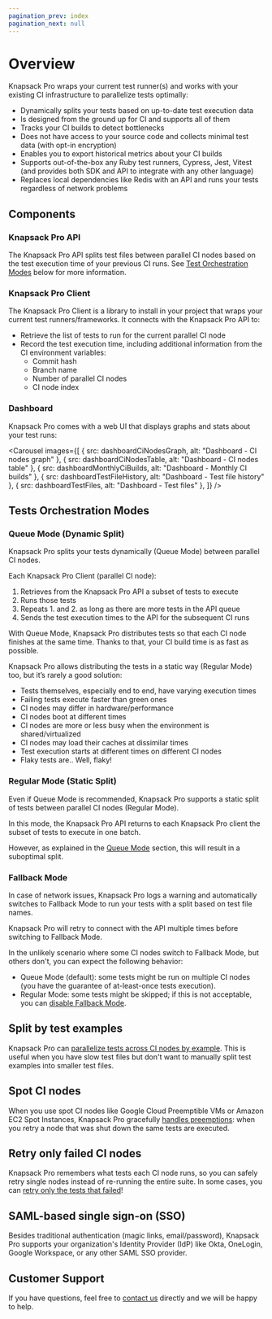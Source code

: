 ```yaml
---
pagination_prev: index
pagination_next: null
---
```



# Overview

Knapsack Pro wraps your current test runner(s) and works with your existing CI infrastructure to parallelize tests optimally:

- Dynamically splits your tests based on up-to-date test execution data
- Is designed from the ground up for CI and supports all of them
- Tracks your CI builds to detect bottlenecks
- Does not have access to your source code and collects minimal test data (with opt-in encryption)
- Enables you to export historical metrics about your CI builds
- Supports out-of-the-box any Ruby test runners, Cypress, Jest, Vitest (and provides both SDK and API to integrate with any other language)
- Replaces local dependencies like Redis with an API and runs your tests regardless of network problems

<Architecture className="w-full h-auto center" />

## Components

### Knapsack Pro API

The Knapsack Pro API splits test files between parallel CI nodes based on the test execution time of your previous CI runs. See [Test Orchestration Modes](#tests-orchestration-modes) below for more information.

### Knapsack Pro Client

The Knapsack Pro Client is a library to install in your project that wraps your current test runners/frameworks. It connects with the Knapsack Pro API to:

- Retrieve the list of tests to run for the current parallel CI node
- Record the test execution time, including additional information from the CI environment variables:
  - Commit hash
  - Branch name
  - Number of parallel CI nodes
  - CI node index

### Dashboard

Knapsack Pro comes with a web UI that displays graphs and stats about your test runs:

<Carousel images={[
{ src: dashboardCiNodesGraph, alt: "Dashboard - CI nodes graph" },
{ src: dashboardCiNodesTable, alt: "Dashboard - CI nodes table" },
{ src: dashboardMonthlyCiBuilds, alt: "Dashboard - Monthly CI builds" },
{ src: dashboardTestFileHistory, alt: "Dashboard - Test file history" },
{ src: dashboardTestFiles, alt: "Dashboard - Test files" },
]} />

## Tests Orchestration Modes

### Queue Mode (Dynamic Split)

Knapsack Pro splits your tests dynamically (Queue Mode) between parallel CI nodes.

Each Knapsack Pro Client (parallel CI node):

1. Retrieves from the Knapsack Pro API a subset of tests to execute
2. Runs those tests
3. Repeats 1. and 2. as long as there are more tests in the API queue
4. Sends the test execution times to the API for the subsequent CI runs

With Queue Mode, Knapsack Pro distributes tests so that each CI node finishes at the same time. Thanks to that, your CI build time is as fast as possible.

Knapsack Pro allows distributing the tests in a static way (Regular Mode) too, but it’s rarely a good solution:

- Tests themselves, especially end to end, have varying execution times
- Failing tests execute faster than green ones
- CI nodes may differ in hardware/performance
- CI nodes boot at different times
- CI nodes are more or less busy when the environment is shared/virtualized
- CI nodes may load their caches at dissimilar times
- Test execution starts at different times on different CI nodes
- Flaky tests are.. Well, flaky!

### Regular Mode (Static Split)

Even if Queue Mode is recommended, Knapsack Pro supports a static split of tests between parallel CI nodes (Regular Mode).

In this mode, the Knapsack Pro API returns to each Knapsack Pro client the subset of tests to execute in one batch.

However, as explained in the [Queue Mode](#queue-mode-dynamic-split) section, this will result in a suboptimal split.

### Fallback Mode

In case of network issues, Knapsack Pro logs a warning and automatically switches to Fallback Mode to run your tests with a split based on test file names.

Knapsack Pro will retry to connect with the API multiple times before switching to Fallback Mode.

In the unlikely scenario where some CI nodes switch to Fallback Mode, but others don't, you can expect the following behavior:
- Queue Mode (default): some tests might be run on multiple CI nodes (you have the guarantee of at-least-once tests execution).
- Regular Mode: some tests might be skipped; if this is not acceptable, you can [disable Fallback Mode](../ruby/reference.md#knapsack_pro_fallback_mode_enabled).

## Split by test examples

Knapsack Pro can [parallelize tests across CI nodes by example](../ruby/split-by-test-examples.mdx). This is useful when you have slow test files but don't want to manually split test examples into smaller test files.

## Spot CI nodes

When you use spot CI nodes like Google Cloud Preemptible VMs or Amazon EC2 Spot Instances, Knapsack Pro gracefully [handles preemptions](../ruby/queue-mode.mdx#dynamic-split-vs-fixed-split): when you retry a node that was shut down the same tests are executed.

## Retry only failed CI nodes

Knapsack Pro remembers what tests each CI node runs, so you can safely retry single nodes instead of re-running the entire suite. In some cases, you can [retry only the tests that failed](../ruby/circleci.mdx#rerun-only-failed-tests)!

## SAML-based single sign-on (SSO)

Besides traditional authentication (magic links, email/password), Knapsack Pro supports your organization's Identity Provider (IdP) like Okta, OneLogin, Google Workspace, or any other SAML SSO provider.

## Customer Support

If you have questions, feel free to [contact us](https://knapsackpro.com/contact) directly and we will be happy to help.
